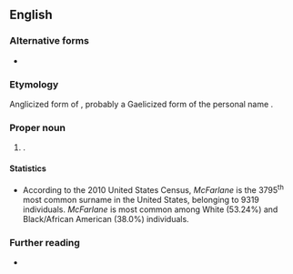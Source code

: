 ==English==
{{wikipedia|McFarlane (surname)}}

===Alternative forms===
* {{alter|en|MacFarlane|McFarlain|McFarlan|McFarland|McFarlen|McFarlin|McFarling}}

===Etymology===
Anglicized form of {{der|en|gd|Mac Pharthaláin||son of Parthalán}}, probably a Gaelicized form of the personal name {{m|en|Bartholomew}}.

===Proper noun===
{{en-proper noun|s}}

# {{surname|en|from=Scottish Gaelic|nodot=1}}.

====Statistics====
* According to the 2010 United States Census, ''McFarlane'' is the 3795<sup>th</sup> most common surname in the United States, belonging to 9319 individuals. ''McFarlane'' is most common among White (53.24%) and Black/African American (38.0%) individuals.

===Further reading===
* {{R:en:DAFN}}